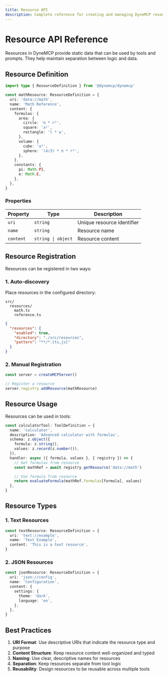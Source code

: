 ```yaml
---
title: Resource API
description: Complete reference for creating and managing DyneMCP resources
---
```


# Resource API Reference

Resources in DyneMCP provide static data that can be used by tools and prompts. They help maintain separation between logic and data.

## Resource Definition

```typescript
import type { ResourceDefinition } from '@dynemcp/dynemcp'

const mathResource: ResourceDefinition = {
  uri: 'data://math',
  name: 'Math Reference',
  content: {
    formulas: {
      area: {
        circle: 'π * r²',
        square: 'a²',
        rectangle: 'l * w',
      },
      volume: {
        cube: 'a³',
        sphere: '(4/3) * π * r³',
      },
    },
    constants: {
      pi: Math.PI,
      e: Math.E,
    },
  },
}
```

### Properties

| Property  | Type               | Description                |
| --------- | ------------------ | -------------------------- |
| `uri`     | `string`           | Unique resource identifier |
| `name`    | `string`           | Resource name              |
| `content` | `string \| object` | Resource content           |

## Resource Registration

Resources can be registered in two ways:

### 1. Auto-discovery

Place resources in the configured directory:

```
src/
  resources/
    math.ts
    reference.ts
```

```json
{
  "resources": {
    "enabled": true,
    "directory": "./src/resources",
    "pattern": "**/*.{ts,js}"
  }
}
```

### 2. Manual Registration

```typescript
const server = createMCPServer()

// Register a resource
server.registry.addResource(mathResource)
```

## Resource Usage

Resources can be used in tools:

```typescript
const calculatorTool: ToolDefinition = {
  name: 'calculator',
  description: 'Advanced calculator with formulas',
  schema: z.object({
    formula: z.string(),
    values: z.record(z.number()),
  }),
  handler: async ({ formula, values }, { registry }) => {
    // Get formulas from resource
    const mathRef = await registry.getResource('data://math')

    // Use formula from resource
    return evaluateFormula(mathRef.formulas[formula], values)
  },
}
```

## Resource Types

### 1. Text Resources

```typescript
const textResource: ResourceDefinition = {
  uri: 'text://example',
  name: 'Text Example',
  content: 'This is a text resource',
}
```

### 2. JSON Resources

```typescript
const jsonResource: ResourceDefinition = {
  uri: 'json://config',
  name: 'Configuration',
  content: {
    settings: {
      theme: 'dark',
      language: 'en',
    },
  },
}
```

## Best Practices

1. **URI Format**: Use descriptive URIs that indicate the resource type and purpose
2. **Content Structure**: Keep resource content well-organized and typed
3. **Naming**: Use clear, descriptive names for resources
4. **Separation**: Keep resources separate from tool logic
5. **Reusability**: Design resources to be reusable across multiple tools
